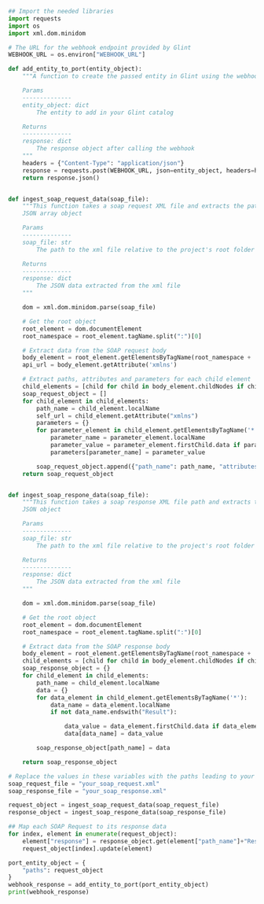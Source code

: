 ```python showLineNumbers
## Import the needed libraries
import requests
import os
import xml.dom.minidom

# The URL for the webhook endpoint provided by Glint
WEBHOOK_URL = os.environ["WEBHOOK_URL"]

def add_entity_to_port(entity_object):
    """A function to create the passed entity in Glint using the webhook URL

    Params
    --------------
    entity_object: dict
        The entity to add in your Glint catalog

    Returns
    --------------
    response: dict
        The response object after calling the webhook
    """
    headers = {"Content-Type": "application/json"}
    response = requests.post(WEBHOOK_URL, json=entity_object, headers=headers)
    return response.json()


def ingest_soap_request_data(soap_file):
    """This function takes a soap request XML file and extracts the path information into a
    JSON array object

    Params
    --------------
    soap_file: str
        The path to the xml file relative to the project's root folder

    Returns
    --------------
    response: dict
        The JSON data extracted from the xml file
    """

    dom = xml.dom.minidom.parse(soap_file)

    # Get the root object
    root_element = dom.documentElement
    root_namespace = root_element.tagName.split(":")[0]

    # Extract data from the SOAP request body
    body_element = root_element.getElementsByTagName(root_namespace + ':Body')[0]
    api_url = body_element.getAttribute('xmlns')

    # Extract paths, attributes and parameters for each child element
    child_elements = [child for child in body_element.childNodes if child.nodeType == child.ELEMENT_NODE]
    soap_request_object = []
    for child_element in child_elements:
        path_name = child_element.localName
        self_url = child_element.getAttribute("xmlns")
        parameters = {}
        for parameter_element in child_element.getElementsByTagName('*'):
            parameter_name = parameter_element.localName
            parameter_value = parameter_element.firstChild.data if parameter_element.firstChild else None
            parameters[parameter_name] = parameter_value

        soap_request_object.append({"path_name": path_name, "attributes": {"self_url": self_url}, "parameters": parameters, "api_url": api_url})
    return soap_request_object


def ingest_soap_respone_data(soap_file):
    """This function takes a soap response XML file path and extracts the path information into a
    JSON object

    Params
    --------------
    soap_file: str
        The path to the xml file relative to the project's root folder

    Returns
    --------------
    response: dict
        The JSON data extracted from the xml file
    """

    dom = xml.dom.minidom.parse(soap_file)

    # Get the root object
    root_element = dom.documentElement
    root_namespace = root_element.tagName.split(":")[0]

    # Extract data from the SOAP response body
    body_element = root_element.getElementsByTagName(root_namespace + ':Body')[0]
    child_elements = [child for child in body_element.childNodes if child.nodeType == child.ELEMENT_NODE]
    soap_response_object = {}
    for child_element in child_elements:
        path_name = child_element.localName
        data = {}
        for data_element in child_element.getElementsByTagName('*'):
            data_name = data_element.localName
            if not data_name.endswith("Result"):

                data_value = data_element.firstChild.data if data_element.firstChild else None
                data[data_name] = data_value

        soap_response_object[path_name] = data

    return soap_response_object

# Replace the values in these variables with the paths leading to your SOAP API definition XML files
soap_request_file = "your_soap_request.xml"
soap_response_file = "your_soap_response.xml"

request_object = ingest_soap_request_data(soap_request_file)
response_object = ingest_soap_respone_data(soap_response_file)

## Map each SOAP Request to its response data
for index, element in enumerate(request_object):
    element["response"] = response_object.get(element["path_name"]+"Response", {})
    request_object[index].update(element)

port_entity_object = {
    "paths": request_object
}
webhook_response = add_entity_to_port(port_entity_object)
print(webhook_response)
```
